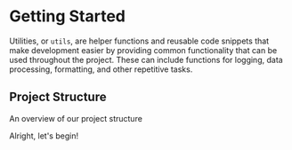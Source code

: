 
# Getting Started

Utilities, or `utils`, are helper functions and reusable code snippets that make development easier by providing common functionality that can be used throughout the project. These can include functions for logging, data processing, formatting, and other repetitive tasks.

## Project Structure

An overview of our project structure

<FileTree>
  <FileTree.Folder name="nsCore" defaultOpen>
    <FileTree.Folder name="src" defaultOpen>
      <FileTree.Folder name="configs">
        <FileTree.File name="botConfig.ts" />
        <FileTree.File name="metadata.ts" />
      </FileTree.Folder>
      <FileTree.Folder name="constants">
        <FileTree.File name="botConst.ts" />
      </FileTree.Folder>
      <FileTree.Folder name="interfaces">
        <FileTree.File name="Command.ts" />
        <FileTree.File name="ExtendedClient.ts" />
      </FileTree.Folder>
      <FileTree.Folder name="events">
        <FileTree.File name="eventIndex.ts" />
        <FileTree.Folder name="client">
          <FileTree.File name="ready.ts" />
          <FileTree.File name="messageCreate.ts" />
          <FileTree.File name="interactionCreate.ts" />
        </FileTree.Folder>
      </FileTree.Folder>
      <FileTree.Folder name="utils"></FileTree.Folder>
    </FileTree.Folder>
  </FileTree.Folder>
</FileTree>

Alright, let's begin!
